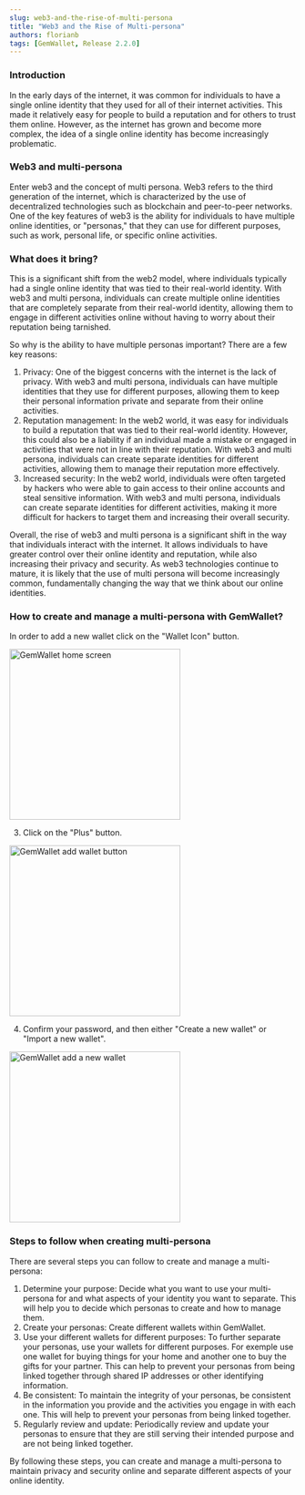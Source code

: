 ```yaml
---
slug: web3-and-the-rise-of-multi-persona
title: "Web3 and the Rise of Multi-persona"
authors: florianb
tags: [GemWallet, Release 2.2.0]
---
```


### Introduction

In the early days of the internet, it was common for individuals to have a single online identity that they used for all of their internet activities. This made it relatively easy for people to build a reputation and for others to trust them online. However, as the internet has grown and become more complex, the idea of a single online identity has become increasingly problematic.

### Web3 and multi-persona

Enter web3 and the concept of multi persona.
Web3 refers to the third generation of the internet, which is characterized by the use of decentralized technologies such as blockchain and peer-to-peer networks. One of the key features of web3 is the ability for individuals to have multiple online identities, or "personas," that they can use for different purposes, such as work, personal life, or specific online activities.

### What does it bring?

This is a significant shift from the web2 model, where individuals typically had a single online identity that was tied to their real-world identity. With web3 and multi persona, individuals can create multiple online identities that are completely separate from their real-world identity, allowing them to engage in different activities online without having to worry about their reputation being tarnished.

So why is the ability to have multiple personas important? There are a few key reasons:

1. Privacy: One of the biggest concerns with the internet is the lack of privacy. With web3 and multi persona, individuals can have multiple identities that they use for different purposes, allowing them to keep their personal information private and separate from their online activities.
2. Reputation management: In the web2 world, it was easy for individuals to build a reputation that was tied to their real-world identity. However, this could also be a liability if an individual made a mistake or engaged in activities that were not in line with their reputation. With web3 and multi persona, individuals can create separate identities for different activities, allowing them to manage their reputation more effectively.
3. Increased security: In the web2 world, individuals were often targeted by hackers who were able to gain access to their online accounts and steal sensitive information. With web3 and multi persona, individuals can create separate identities for different activities, making it more difficult for hackers to target them and increasing their overall security.

Overall, the rise of web3 and multi persona is a significant shift in the way that individuals interact with the internet. It allows individuals to have greater control over their online identity and reputation, while also increasing their privacy and security. As web3 technologies continue to mature, it is likely that the use of multi persona will become increasingly common, fundamentally changing the way that we think about our online identities.

### How to create and manage a multi-persona with GemWallet?

In order to add a new wallet click on the "Wallet Icon" button.

<img
  src="/img/GemWalletHomeScreen.png"
  alt="GemWallet home screen"
  width="300"
/>

3. Click on the "Plus" button.

<img
  src="/img/GemWalletPlusButton.png"
  alt="GemWallet add wallet button"
  width="300"
/>

4. Confirm your password, and then either "Create a new wallet" or "Import a new wallet".

<img
  src="/img/GemWalletAddWallet.png"
  alt="GemWallet add a new wallet"
  width="300"
/>

### Steps to follow when creating multi-persona

There are several steps you can follow to create and manage a multi-persona:

1. Determine your purpose: Decide what you want to use your multi-persona for and what aspects of your identity you want to separate. This will help you to decide which personas to create and how to manage them.
2. Create your personas: Create different wallets within GemWallet.
3. Use your different wallets for different purposes: To further separate your personas, use your wallets for different purposes. For exemple use one wallet for buying things for your home and another one to buy the gifts for your partner. This can help to prevent your personas from being linked together through shared IP addresses or other identifying information.
4. Be consistent: To maintain the integrity of your personas, be consistent in the information you provide and the activities you engage in with each one. This will help to prevent your personas from being linked together.
5. Regularly review and update: Periodically review and update your personas to ensure that they are still serving their intended purpose and are not being linked together.

By following these steps, you can create and manage a multi-persona to maintain privacy and security online and separate different aspects of your online identity.
